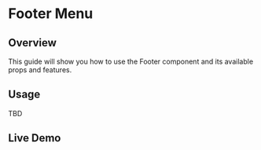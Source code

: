 
<Meta of={FooterStories} />

# Footer Menu

## Overview

This guide will show you how to use the Footer component and its available props and features.

## Usage

TBD

## Live Demo

<Canvas of={FooterStories.Footer} />

